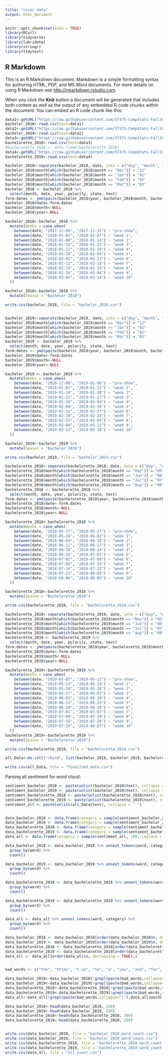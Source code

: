 ```yaml
---
title: "nicer data"
output: html_document
---
```


```r
knitr::opts_chunk$set(echo = TRUE)
library(RCurl)
library(tidyverse)
library(lubridate)
library(stringr)
library(tidytext)
```

## R Markdown

This is an R Markdown document. Markdown is a simple formatting syntax for authoring HTML, PDF, and MS Word documents. For more details on using R Markdown see <http://rmarkdown.rstudio.com>.

When you click the **Knit** button a document will be generated that includes both content as well as the output of any embedded R code chunks within the document. You can embed an R code chunk like this:

```r
data1<-getURL("https://raw.githubusercontent.com/ST47S-CompStats-Fall2019/team-shows/master/cleaned_data/Bachelor_2018.csv?token=ALH3QRSD7MJQYKL6WBOCET26AJ2LE")
bachelor_2018<-read.csv(text=data1)
data2<-getURL("https://raw.githubusercontent.com/ST47S-CompStats-Fall2019/team-shows/master/cleaned_data/Bachelor_2019.csv?token=ALH3QRWMBYT5KAVRW4R7E6K6AJ2M4")
bachelor_2019<-read.csv(text=data2)
data3<-getURL("https://raw.githubusercontent.com/ST47S-CompStats-Fall2019/team-shows/master/cleaned_data/Bachelorette_2018.csv?token=ALH3QRVZFGBMDDSAY5W6OZS6AJ2PI")
bachelorette_2018<-read.csv(text=data3)
#bachelorette_2018 <- data.frame(bachelorette_2018)
data4<-getURL("https://raw.githubusercontent.com/ST47S-CompStats-Fall2019/team-shows/master/cleaned_data/Bachelorette_2019.csv?token=ALH3QRTH2MYTBJU5NGPWXVC6AJ2RK")
bachelorette_2019<-read.csv(text=data4)

```

```r
bachelor_2018<-separate(bachelor_2018, date, into = c("day", "month", "date", "time1", "time2", "year"), sep = " ", remove = TRUE, convert = FALSE, extra = "warn", fill = "warn")
bachelor_2018$month[which(bachelor_2018$month == "Dec")] = "12"
bachelor_2018$month[which(bachelor_2018$month == "Jan")] = "01"
bachelor_2018$month[which(bachelor_2018$month == "Feb")] = "02"
bachelor_2018$month[which(bachelor_2018$month == "Mar")] = "03"
bachelor_2018 <- bachelor_2018 %>%
  select(month, date, year, polarity, state, text)
form.dates <- ymd(paste(bachelor_2018$year, bachelor_2018$month, bachelor_2018$date, sep = "-"))
bachelor_2018$date<-form.dates
bachelor_2018$month<-NULL
bachelor_2018$year<-NULL

bachelor_2018<-bachelor_2018 %>%
  mutate(Weeks = case_when(
    between(date, "2017-12-09", "2017-12-31") ~ "pre-show",
    between(date, "2018-01-01", "2018-01-07") ~ "week 1",
    between(date, "2018-01-08", "2018-01-14") ~ "week 2",
    between(date, "2018-01-15", "2018-01-21") ~ "week 3",
    between(date, "2018-01-22", "2018-01-28") ~ "week 4",
    between(date, "2018-01-29", "2018-02-04") ~ "week 5",
    between(date, "2018-02-05", "2018-02-11") ~ "week 6",
    between(date, "2018-02-12", "2018-02-18") ~ "week 7",
    between(date, "2018-02-19", "2018-02-25") ~ "week 8",
    between(date, "2018-02-26", "2018-03-04") ~ "week 9",
    between(date, "2018-03-05", "2018-03-14") ~ "week 10"
  ))

bachelor_2018<-bachelor_2018 %>%
  mutate(Season = "Bachelor 2018")

write.csv(bachelor_2018, file = "bachelor_2018.csv")



```


```r
bachelor_2019<-separate(bachelor_2019, date, into = c("day", "month", "date", "time1", "time2", "year"), sep = " ", remove = TRUE, convert = FALSE, extra = "warn", fill = "warn")
bachelor_2019$month[which(bachelor_2019$month == "Dec")] = "12"
bachelor_2019$month[which(bachelor_2019$month == "Jan")] = "01"
bachelor_2019$month[which(bachelor_2019$month == "Feb")] = "02"
bachelor_2019$month[which(bachelor_2019$month == "Mar")] = "03"
bachelor_2019 <- bachelor_2019 %>%
  select(month, date, year, polarity, state, text)
form.dates <- ymd(paste(bachelor_2019$year, bachelor_2019$month, bachelor_2019$date, sep = "-"))
bachelor_2019$date<-form.dates
bachelor_2019$month<-NULL
bachelor_2019$year<-NULL

bachelor_2019 <- bachelor_2019 %>%
  mutate(Weeks = case_when(
    between(date, "2018-12-06", "2019-01-06") ~ "pre-show",
    between(date, "2019-01-07", "2019-01-13") ~ "week 1",
    between(date, "2019-01-14", "2019-01-20") ~ "week 2",
    between(date, "2019-01-21", "2019-01-27") ~ "week 3",
    between(date, "2019-01-28", "2019-02-03") ~ "week 4",
    between(date, "2019-02-04", "2019-02-10") ~ "week 5",
    between(date, "2019-02-11", "2019-02-17") ~ "week 6",
    between(date, "2019-02-18", "2019-02-24") ~ "week 7",
    between(date, "2019-02-25", "2019-03-03") ~ "week 8",
    between(date, "2019-03-04", "2019-03-11") ~ "week 9",
    between(date, "2019-03-12", "2019-03-18") ~ "week 10"
  ))

bachelor_2019<-bachelor_2019 %>%
  mutate(Season = "Bachelor 2019")

write.csv(bachelor_2019, file = "bachelor_2019.csv")


```

```r
bachelorette_2018<-separate(bachelorette_2018, date, into = c("day", "month", "date", "time1", "time2", "year"), sep = " ", remove = TRUE, convert = FALSE, extra = "warn", fill = "warn")
bachelorette_2018$month[which(bachelorette_2018$month == "May")] = "05"
bachelorette_2018$month[which(bachelorette_2018$month == "Jun")] = "06"
bachelorette_2018$month[which(bachelorette_2018$month == "Jul")] = "07"
bachelorette_2018$month[which(bachelorette_2018$month == "Aug")] = "08"
bachelorette_2018 <- bachelorette_2018 %>%
  select(month, date, year, polarity, state, text)
form.dates <- ymd(paste(bachelorette_2018$year, bachelorette_2018$month, bachelorette_2018$date, sep = "-"))
bachelorette_2018$date<-form.dates
bachelorette_2018$month<-NULL
bachelorette_2018$year<-NULL

bachelorette_2018<-bachelorette_2018 %>%
  mutate(Weeks = case_when(
    between(date, "2018-05-17", "2018-05-27") ~ "pre-show",
    between(date, "2018-05-28", "2018-06-03") ~ "week 1",
    between(date, "2018-06-04", "2018-06-10") ~ "week 2",
    between(date, "2018-06-11", "2018-06-17") ~ "week 3",
    between(date, "2018-06-18", "2018-06-24") ~ "week 4",
    between(date, "2018-06-25", "2018-07-01") ~ "week 5",
    between(date, "2018-07-02", "2018-07-08") ~ "week 6",
    between(date, "2018-07-09", "2018-07-15") ~ "week 7",
    between(date, "2018-07-16", "2018-07-22") ~ "week 8",
    between(date, "2018-07-23", "2018-08-05") ~ "week 9",
    between(date, "2018-08-06", "2018-08-09") ~ "week 10"
  ))

bachelorette_2018<-bachelorette_2018 %>%
  mutate(Season = "Bachelorette 2018")

write.csv(bachelorette_2018, file = "bachelorette_2018.csv")

```


```r
bachelorette_2019<-separate(bachelorette_2019, date, into = c("day", "month", "date", "time1", "time2", "year"), sep = " ", remove = TRUE, convert = FALSE, extra = "warn", fill = "warn")
bachelorette_2019$month[which(bachelorette_2019$month == "May")] = "05"
bachelorette_2019$month[which(bachelorette_2019$month == "Jun")] = "06"
bachelorette_2019$month[which(bachelorette_2019$month == "Jul")] = "07"
bachelorette_2019$month[which(bachelorette_2019$month == "Aug")] = "08"
bachelorette_2019 <- bachelorette_2019 %>%
  select(month, date, year, polarity, state, text)
form.dates <- ymd(paste(bachelorette_2019$year, bachelorette_2019$month, bachelorette_2019$date, sep = "-"))
bachelorette_2019$date<-form.dates
bachelorette_2019$month<-NULL
bachelorette_2019$year<-NULL

bachelorette_2019<-bachelorette_2019 %>%
  mutate(Weeks = case_when(
    between(date, "2019-05-07", "2019-05-12") ~ "pre-show",
    between(date, "2019-05-13", "2019-05-19") ~ "week 1",
    between(date, "2019-05-20", "2019-05-26") ~ "week 2",
    between(date, "2019-05-27", "2019-06-02") ~ "week 3",
    between(date, "2019-06-03", "2019-06-10") ~ "week 4",
    between(date, "2019-06-11", "2019-06-23") ~ "week 5",
    between(date, "2019-06-24", "2019-06-30") ~ "week 6",
    between(date, "2019-07-01", "2019-07-07") ~ "week 7",
    between(date, "2019-07-08", "2019-07-14") ~ "week 8",
    between(date, "2019-07-15", "2019-07-28") ~ "week 9",
    between(date, "2019-07-29", "2019-08-07") ~ "week 10"
  ))
bachelorette_2019<-bachelorette_2019 %>%
  mutate(Season = "Bachelorette 2019")

write.csv(bachelorette_2019, file = "bachelorette_2019.csv")

```



```r

all_Data<-do.call("rbind", list(bachelor_2018, bachelor_2019, bachelorette_2018, bachelorette_2019))

write.csv(all_Data, file = "finalized_data.csv")


```

Parsing all sentiment for word cloud:
```r

sentiment_bachelor_2018 <- paste(unlist(bachelor_2018$text), collapse = " ")
sentiment_bachelor_2019 <- paste(unlist(bachelor_2019$text), collapse = " ")
sentiment_bachelorette_2018 <- paste(unlist(bachelorette_2018$text), collapse = " ")
sentiment_bachelorette_2019 <- paste(unlist(bachelorette_2019$text), collapse = " ")
sentiment_all <- paste(unlist(all_Data$text), collapse = " ")


data_bachelor_2018 <- data.frame(category = sample(sentiment_bachelor_2018, 100, replace = TRUE), stringsAsFactors = FALSE)
data_bachelor_2019 <- data.frame(category = sample(sentiment_bachelor_2019, 100, replace = TRUE), stringsAsFactors = FALSE)
data_bachelorette_2018 <- data.frame(category = sample(sentiment_bachelorette_2018, 100, replace = TRUE), stringsAsFactors = FALSE)
data_bachelorette_2019 <- data.frame(category = sample(sentiment_bachelorette_2019, 100, replace = TRUE), stringsAsFactors = FALSE)
data_all <- data.frame(category = sample(sentiment_all, 100, replace = TRUE), stringsAsFactors = FALSE)

data_bachelor_2018 <- data_bachelor_2018 %>% unnest_tokens(word, category) %>%
  group_by(word) %>%
  count()

data_bachelor_2019 <- data_bachelor_2019 %>% unnest_tokens(word, category) %>%
  group_by(word) %>%
  count()

data_bachelorette_2018 <- data_bachelorette_2018 %>% unnest_tokens(word, category) %>%
  group_by(word) %>%
  count()

data_bachelorette_2019 <- data_bachelorette_2019 %>% unnest_tokens(word, category) %>%
  group_by(word) %>%
  count()

data_all <- data_all %>% unnest_tokens(word, category) %>%
  group_by(word) %>%
  count()

data_bachelor_2018 <- data_bachelor_2018[order(data_bachelor_2018$n, decreasing = TRUE),]
data_bachelor_2019 <- data_bachelor_2019[order(data_bachelor_2019$n, decreasing = TRUE),]
data_bachelorette_2018 <- data_bachelorette_2018[order(data_bachelorette_2018$n, decreasing = TRUE),]
data_bachelorette_2019 <- data_bachelorette_2019[order(data_bachelorette_2019$n, decreasing = TRUE),]
data_all <- data_all[order(data_all$n, decreasing = TRUE),]


bad_words <- c("the", "https", "t.co", "to", "a", "you", "and", "for", "of", "on", "that", "so", "my", "just", "be", "her", "me", "are", "she", "him", "his", "was", "all", "have", "not", "but", "what", "how", "get", "out", "at", "your", "can", "we", "why", "when", "do", "go", "has", "as", "from", "know", "don't", "who", "an", "or", "been", "than", "does", "she's", "you're", "because", "every", "by", "else", "also", "could", "says", "he's", "doesn't", "2", "that's", "thought", "any", "some", "us", "those", "1", "3", "he", "even",  "let", "very", "gt", "ep", "4", "own", "45", "5hglkw0p6v", "5xjk4v4zlt", "6zrkelnyzn", "9kpefew9y0", "9pcn9tykkp", "dx8kzlwcyo", "our", "i'm", "isn't", "if", "it", "it's", "is", "with", "in", "frcdc", "i've", "i'll", "such", "i'd", "did")

data_bachelor_2018<-data_bachelor_2018[!grepl(paste(bad_words,collapse="|"),data_bachelor_2018$word),]
data_bachelor_2019<-data_bachelor_2019[!grepl(paste(bad_words,collapse="|"),data_bachelor_2019$word),]
data_bachelorette_2018<-data_bachelorette_2018[!grepl(paste(bad_words,collapse="|"),data_bachelorette_2018$word),]
data_bachelorette_2019<-data_bachelorette_2019[!grepl(paste(bad_words,collapse="|"),data_bachelorette_2019$word),]
data_all<-data_all[!grepl(paste(bad_words,collapse="|"),data_all$word),]

data_bachelor_2018<-head(data_bachelor_2018, 200)
data_bachelor_2019<-head(data_bachelor_2019, 200)
data_bachelorette_2018<-head(data_bachelorette_2018, 200)
data_bachelorette_2019<-head(data_bachelorette_2019, 200)


write.csv(data_bachelor_2018, file = "bachelor_2018_word_count.csv")
write.csv(data_bachelor_2019, file = "bachelor_2019_word_count.csv")
write.csv(data_bachelorette_2018, file = "bachelorette_2018_word_count.csv")
write.csv(data_bachelorette_2019, file = "bachelorette_2019_word_count.csv")
write.csv(data_all, file = "all_count.csv")





```

















